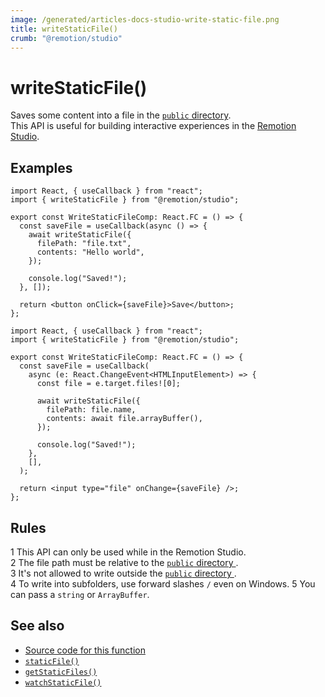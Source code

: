 ```yaml
---
image: /generated/articles-docs-studio-write-static-file.png
title: writeStaticFile()
crumb: "@remotion/studio"
---
```


# writeStaticFile()<AvailableFrom v="4.0.147"/>

Saves some content into a file in the [`public` directory](/docs/).  
This API is useful for building interactive experiences in the [Remotion Studio](/docs/terminology/studio).

## Examples

```tsx twoslash title="Write 'Hello world' to public/file.txt"
import React, { useCallback } from "react";
import { writeStaticFile } from "@remotion/studio";

export const WriteStaticFileComp: React.FC = () => {
  const saveFile = useCallback(async () => {
    await writeStaticFile({
      filePath: "file.txt",
      contents: "Hello world",
    });

    console.log("Saved!");
  }, []);

  return <button onClick={saveFile}>Save</button>;
};
```

```tsx twoslash title="Allow a file upload"
import React, { useCallback } from "react";
import { writeStaticFile } from "@remotion/studio";

export const WriteStaticFileComp: React.FC = () => {
  const saveFile = useCallback(
    async (e: React.ChangeEvent<HTMLInputElement>) => {
      const file = e.target.files![0];

      await writeStaticFile({
        filePath: file.name,
        contents: await file.arrayBuffer(),
      });

      console.log("Saved!");
    },
    [],
  );

  return <input type="file" onChange={saveFile} />;
};
```

## Rules

<Step>1</Step> This API can only be used while in the Remotion Studio.
<br />
<Step>2</Step> The file path must be relative to the <a href="/docs/terminology/public-dir">
  <code>public</code> directory
</a>.
<br />
<Step>3</Step> It's not allowed to write outside the <a href="/docs/terminology/public-dir">
  <code>public</code> directory
</a>.<br />
<Step>4</Step> To write into subfolders, use forward slashes <code>/</code> even
on Windows.
<Step>5</Step> You can pass a <code>string</code> or <code>ArrayBuffer</code>.

## See also

- [Source code for this function](https://github.com/remotion-dev/remotion/blob/main/packages/studio/src/api/write-static-file.ts)
- [`staticFile()`](/docs/staticfile)
- [`getStaticFiles()`](/docs/studio/get-static-files)
- [`watchStaticFile()`](/docs/studio/watch-static-file)
